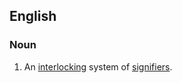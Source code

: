==English==

===Noun===
{{en-noun|head=[[signifying]] [[chain]]}}

# {{context|semiotics|lang=en}} An [[interlocking]] system of [[signifier]]s.